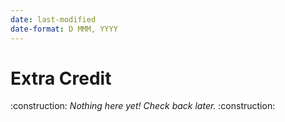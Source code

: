 ```yaml
---
date: last-modified
date-format: D MMM, YYYY
---
```


# Extra Credit

:construction: *Nothing here yet! Check back later.* :construction: